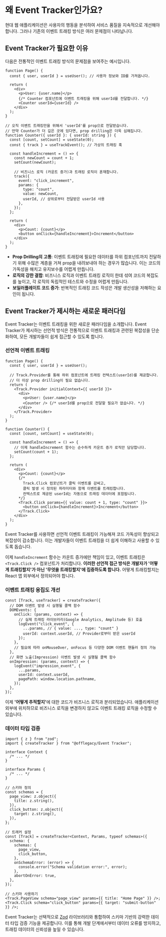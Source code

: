 
# 왜 Event Tracker인가요?

현대 웹 애플리케이션은 사용자의 행동을 분석하여 서비스 품질을 지속적으로 개선해야 합니다. 그러나 기존의 이벤트 트래킹 방식은 여러 문제점이 나타납니다.

## Event Tracker가 필요한 이유

다음은 전통적인 이벤트 트래킹 방식의 문제점을 보여주는 예시입니다.

```tsx {8,15, 24-31}
function Page() {
  const { user, userId } = useUser(); // 사용자 정보와 ID를 가져옵니다.

  return (
    <div>
      <p>User: {user.name}</p>
      {/* Counter 컴포넌트에 이벤트 트래킹을 위해 userId를 전달합니다. */}
      <Counter userId={userId} />
    </div>
  );
}

// 오직 이벤트 트래킹만을 위해서 'userId'를 prop으로 전달받습니다.
// 만약 Counter가 더 깊은 곳에 있다면, prop drilling은 더욱 심해집니다.
function Counter({ userId }: { userId: string }) {
  const [count, setCount] = useState(0);
  const { track } = useTrackEvent(); // 가상의 트래킹 훅

  const handleIncrement = () => {
    const newCount = count + 1;
    setCount(newCount);

    // 비즈니스 로직 (카운트 증가)과 트래킹 로직이 혼재합니다.
    track({
      event: "click_increment",
      params: {
        type: "count",
        value: newCount,
        userId, // 상위로부터 전달받은 userId 사용
      },
    });
  };

  return (
    <div>
      <p>Count: {count}</p>
      <button onClick={handleIncrement}>Increment</button>
    </div>
  );
}
```

- **Prop Drilling의 고통**: 이벤트 트래킹에 필요한 데이터를 하위 컴포넌트까지 전달하기 위해 수많은 계층을 거쳐 prop을 내려보내야 하는 경우가 많습니다. 이는 코드의 가독성을 해치고 유지보수를 어렵게 만듭니다.
- **로직의 강한 결합**: 비즈니스 로직과 이벤트 트래킹 로직이 한데 섞여 코드의 복잡도를 높이고, 각 로직의 독립적인 테스트와 수정을 어렵게 만듭니다.
- **보일러플레이트 코드 증가**: 반복적인 트래킹 코드 작성은 개발 생산성을 저해하는 요인이 됩니다.

## Event Tracker가 제시하는 새로운 패러다임

Event Tracker는 이벤트 트래킹을 위한 새로운 패러다임을 소개합니다.
Event Tracker가 제시하는 선언적 방식은 전통적으로 이벤트 트래킹과 관련된 복잡성을 단순화하여, 모든 개발자들이 쉽게 접근할 수 있도록 합니다.

<Steps>

### 선언적 이벤트 트래킹

```tsx {7, 10, 12, 32, 34}
function Page() {
  const { user, userId } = useUser();

  // Track.Provider를 통해 하위 컴포넌트에 트래킹 컨텍스트(userId)를 제공합니다.
  // 더 이상 prop drilling이 필요 없습니다.
  return (
    <Track.Provider initialContext={{ userId }}>
      <div>
        <p>User: {user.name}</p>
        <Counter /> {/* userId를 prop으로 전달할 필요가 없습니다. */}
      </div>
    </Track.Provider>
  );
}

function Counter() {
  const [count, setCount] = useState(0);

  const handleIncrement = () => {
    // 이제 handleIncrement 함수는 순수하게 카운트 증가 로직만 담당합니다.
    setCount(count + 1);
  };

  return (
    <div>
      <p>Count: {count}</p>
      {/*
        Track.Click 컴포넌트가 클릭 이벤트를 감싸고,
        클릭 발생 시 정의된 파라미터와 함께 이벤트를 트래킹합니다.
        컨텍스트로 제공된 userId는 자동으로 트래킹 데이터에 포함됩니다.
      */}
      <Track.Click params={{ value: count + 1, type: "count" }}>
        <button onClick={handleIncrement}>Increment</button>
      </Track.Click>
    </div>
  );
}
```

Event Tracker를 사용하면 선언적 이벤트 트래킹이 가능해져 코드 가독성이 향상되고 복잡성이 감소합니다. 이는 개발자들이 이벤트 트래킹을 더 쉽게 이해하고 사용할 수 있도록 돕습니다.

이제 `handleIncrement` 함수는 카운트 증가에만 책임이 있고, 이벤트 트래킹은 `<Track.Click />` 컴포넌트가 처리합니다.
**이러한 선언적 접근 방식은 개발자가 '어떻게 트래킹할지'가 아닌 '무엇을 트래킹할지'에 집중하도록 합니다.**
어떻게 트래킹할지는 React 앱 외부에서 정의되어야 합니다.

### 이벤트 트래킹 응집도 개선

```tsx {4-10, 14-20}
const [Track, useTracker] = createTracker({
  // DOM 이벤트 발생 시 실행될 콜백 함수
  DOMEvents: {
    onClick: (params, context) => {
      // 실제 트래킹 라이브러리(Google Analytics, Amplitude 등) 호출
      logEvent("click_event", {
        ...params, // { value: ..., type: "count" }
        userId: context.userId, // Provider로부터 받은 userId
      });
    },
    // 필요에 따라 onMouseOver, onFocus 등 다양한 DOM 이벤트 핸들러 정의 가능
  },
  // 화면 노출(Impression) 이벤트 발생 시 실행될 콜백 함수
  onImpression: (params, context) => {
    logEvent("impression_event", {
      ...params,
      userId: context.userId,
      pagePath: window.location.pathname,
    });
  },
});
```

이제 <b>'어떻게 추적할지'</b>에 대한 코드가 비즈니스 로직과 분리되었습니다. 애플리케이션 외부에 위치하므로 비즈니스 로직을 변경하지 않고도 이벤트 트래킹 로직을 수정할 수 있습니다.

### 데이터 타입 검증

```tsx {13-20, 24-33}
import { z } from "zod";
import { createTracker } from "@offlegacy/Event Tracker";

interface Context {
  /* ... */
}

interface Params {
  /* ... */
}

// 스키마 정의
const schemas = {
  page_view: z.object({
    title: z.string(),
  }),
  click_button: z.object({
    target: z.string(),
  }),
};

// 트래커 설정
const [Track] = createTracker<Context, Params, typeof schemas>({
  schema: {
    schemas: {
      page_view,
      click_button,
    },
    onSchemaError: (error) => {
      console.error("Schema validation error:", error);
    },
    abortOnError: true,
  },
});

// 스키마 사용하기
<Track.PageView schema="page_view" params={{ title: "Home Page" }} />;
<Track.Click schema="click_button" params={{ target: "submit-button" }} />;
```

Event Tracker는 선택적으로 [Zod](https://zod.dev/) 라이브러리와 통합하여 스키마 기반의 강력한 데이터 타입 검증 기능을 제공합니다. 이를 통해 개발 단계에서부터 데이터 오류를 방지하고, 트래킹 데이터의 신뢰성을 높일 수 있습니다.

</Steps>

